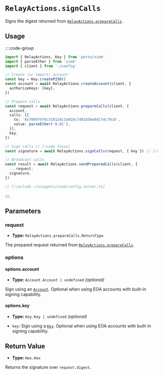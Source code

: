 # `RelayActions.signCalls`

Signs the digest returned from [`RelayActions.prepareCalls`](/sdk/viem/RelayActions/prepareCalls).

## Usage

::::code-group

```ts twoslash [example.ts]
import { RelayActions, Key } from 'porto/viem'
import { parseEther } from 'viem'
import { client } from './config'

// Create (or import) account
const key = Key.createP256()
const account = await RelayActions.createAccount(client, {
  authorizeKeys: [key],
})

// Prepare calls
const request = await RelayActions.prepareCalls(client, {
  account,
  calls: [{
    to: '0x70997970c51812dc3a010c7d01b50e0d17dc79c8',
    value: parseEther('0.01'),
  }],
  key,
})

// Sign calls // [!code focus]
const signature = await RelayActions.signCalls(request, { key }) // [!code focus]

// Broadcast calls
const result = await RelayActions.sendPreparedCalls(client, {
  ...request,
  signature,
})
```

```ts twoslash [config.ts] filename="config.ts"
// [!include ~/snippets/viem/config.server.ts]
```

::::

## Parameters

### request

- **Type:** `RelayActions.prepareCalls.ReturnType`

The prepared request returned from [`RelayActions.prepareCalls`](/sdk/viem/RelayActions/prepareCalls).

### options

#### options.account

- **Type:** `Account.Account | undefined` *(optional)*

Sign using an [`Account`](/sdk/viem/Account). Optional when using EOA accounts with built-in signing capability.

#### options.key

- **Type:** `Key.Key | undefined` *(optional)*

- `key`: Sign using a [`Key`](/sdk/viem/Key). Optional when using EOA accounts with built-in signing capability.

## Return Value

- **Type:** `Hex.Hex`

Returns the signature over `request.digest`.
